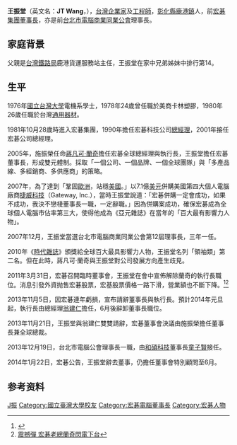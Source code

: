 {{Infobox Person
|name= 王振堂
|occupation= 
|english_names= JT
|image=2008 WiMAX Expo Taipei TCA Acer Jen-tang Wang.jpg
|image name= 王振堂
|now= 
|sex= 男
|date of birth = {{birth date and age|1954|7|12}}
|place of birth = {{ROC|臺灣省}}[[彰化縣|彰化縣]][[鹿港鎮|鹿港鎮]]
|nationality = {{ROC}}
|education=[[國立台灣大學|國立台灣大學]]電機系
}}
'''王振堂'''（英文名：'''JT Wang'''，{{bd|1954年|7月12日|catIdx=W王}}），[[台灣|台灣]][[企業家|企業家]]及[[工程師|工程師]]，[[彰化縣|彰化縣]][[鹿港鎮|鹿港鎮]]人，前[[宏碁|宏碁集團]][[董事長|董事長]]，亦是前[[台北市電腦商業同業公會|台北市電腦商業同業公會]]理事長。

==家庭背景==
父親是[[台灣鐵路局|台灣鐵路局]]鹿港貨運服務站主任，王振堂在家中兄弟姊妹中排行第14。

== 生平 ==
1976年[[國立台灣大學|國立台灣大學]]電機系學士，1978年24歲曾任職於美商卡林塑膠，1980年26歲任職於台灣[[通用器材|通用器材]]。

1981年10月28歲時進入宏碁集團，1990年擔任宏碁科技公司[[總經理|總經理]]，2001年接任宏碁公司總經理。

2005年，施振榮任命[[蔣凡可·蘭奇|蔣凡可·蘭奇]]擔任宏碁全球總經理與執行長，王振堂擔任宏碁董事長，形成雙元體制。採取「一個公司、一個品牌、一個全球團隊」與「多產品線、多經銷商、多供應商」的策略。

2007年，為了達到「鞏固[[歐洲|歐洲]]，站穩[[美國|美國]]。」以7.1億[[美元|美元]]併購美國第四大個人電腦廠商[[捷威科技|捷威科技]]（Gateway, Inc.），當時王振堂說道：「宏碁併購一定會成功，如果不成功，我決不戀棧董事長一職，一定辭職。」因為併購案成功，確保宏碁成為全球個人電腦市佔率第三大，使得他成為《亞元雜誌》在當年的「百大最有影響力人物」。{{fact}}

2007年12月，王振堂當選台北市電腦商業同業公會第12屆理事長，三年一任。

2010年《[[時代雜誌|時代雜誌]]》頒獎給全球百大最具影響力人物，王振堂名列「領袖類」第二名。但在此時，蔣凡可·蘭奇與王振堂對公司發展方向產生歧見。

2011年3月31日，宏碁召開臨時董事會，王振堂在會中宣佈解除蘭奇的執行長職位。消息引發外資抛售宏碁股票，宏基股票價格一路下滑，營業額也不斷下降。<ref>{{Cite web |url=https://www.nownews.com/news/20110428/532757 |title=蘭奇閃辭股價跌　王振堂：幾年後離開希股價變動沒那麼大 |accessdate=2018-04-10 |archive-date=2018-04-10 |archive-url=https://web.archive.org/web/20180410201646/https://www.nownews.com/news/20110428/532757 |dead-url=no }}</ref><ref>[https://tw.sports.appledaily.com/daily/20110401/33288855/ 震撼彈 宏碁老總蘭奇閃電下台]</ref>

2013年11月5日，因宏碁連年虧損，宣布請辭董事長與執行長。預計2014年元旦起，執行長由總經理[[翁建仁|翁建仁]]擔任，6月後辭卸董事長職位。

2013年11月21日，王振堂與翁建仁雙雙請辭，宏碁董事會決議由施振榮擔任董事長兼全球總裁。

2013年12月19日，台北市電腦公會理事長一職，由[[和碩科技|和碩科技]]董事長[[童子賢|童子賢]]接任。

2014年1月22日，宏碁公告，王振堂辭去董事，仍擔任董事會特別顧問至6月。

== 参考资料 ==
{{reflist}}

{{start box}}
{{s-before|[[黃崇仁|黃崇仁]]}}
{{s-title|台北市電腦商業同業公會理事長|2007年12月17日－2013年12月19日}}
{{s-after|[[童子賢|童子賢]]}}
{{end box}}

{{Acer}}
{{TaipeiComputerAssociation}}

{{Authority control}}
{{DEFAULTSORT:Wang}}
[[Category:王姓|J振]]
[[Category:國立臺灣大學校友|Category:國立臺灣大學校友]]
[[Category:宏碁電腦董事長|Category:宏碁電腦董事長]]
[[Category:宏碁人物|Category:宏碁人物]]